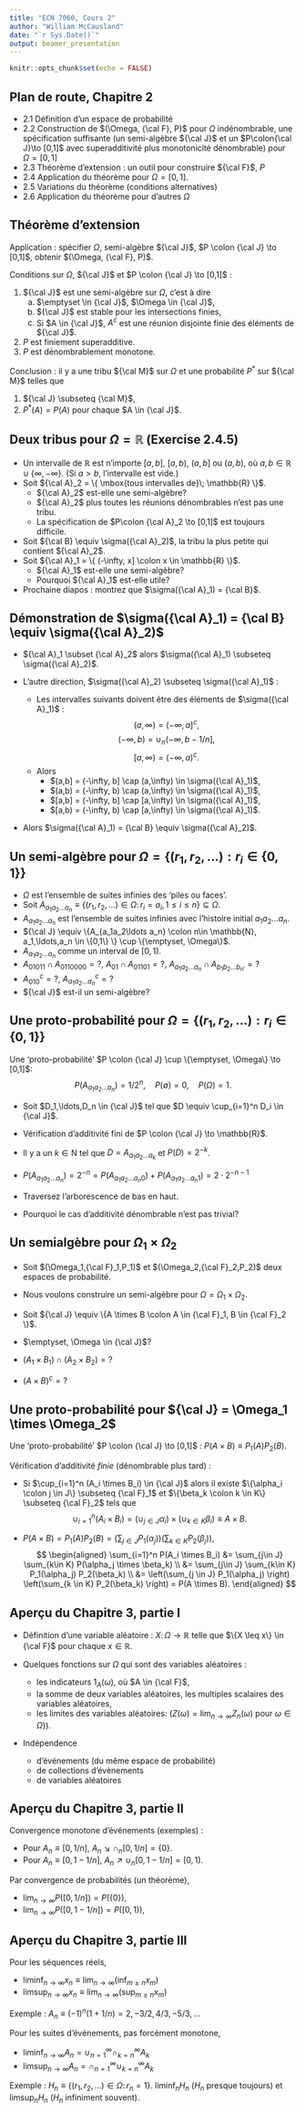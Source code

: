 ```yaml
---
title: "ECN 7060, Cours 2"
author: "William McCausland"
date: "`r Sys.Date()`"
output: beamer_presentation
---
```


```r
knitr::opts_chunk$set(echo = FALSE)
```

## Plan de route, Chapitre 2

* 2.1 Définition d'un espace de probabilité
* 2.2 Construction de $(\Omega, {\cal F}, P)$ pour $\Omega$ indénombrable,
      une spécification suffisante (un semi-algèbre ${\cal J}$ et un
      $P\colon{\cal J}\to [0,1]$ avec superadditivité plus monotonicité
      dénombrable) pour $\Omega = [0,1]$
* 2.3 Théorème d'extension : un outil pour construire ${\cal F}$, $P$
* 2.4 Application du théorème pour $\Omega = [0,1]$.
* 2.5 Variations du théorème (conditions alternatives)
* 2.6 Application du théorème pour d'autres $\Omega$

## Théorème d'extension

Application : spécifier $\Omega$, semi-algèbre ${\cal J}$, $P \colon {\cal J} \to [0,1]$,
obtenir $(\Omega, {\cal F}, P)$.

Conditions sur $\Omega$, ${\cal J}$ et $P \colon {\cal J} \to [0,1]$ :

1. ${\cal J}$ est une semi-algèbre sur $\Omega$, c'est à dire
    a. $\emptyset \in {\cal J}$, $\Omega \in {\cal J}$,
    a. ${\cal J}$ est stable pour les intersections finies,
    a. Si $A \in {\cal J}$, $A^c$ est une réunion disjointe finie des éléments de ${\cal J}$.
1. $P$ est finiement superadditive.
1. $P$ est dénombrablement monotone.

Conclusion : il y a une tribu ${\cal M}$ sur $\Omega$ et une probabilité $P^*$ sur ${\cal M}$ telles que

1. ${\cal J} \subseteq {\cal M}$,
1. $P^*(A) = P(A)$ pour chaque $A \in {\cal J}$.


## Deux tribus pour $\Omega = \mathbb{R}$ (Exercise 2.4.5)

* Un intervalle de $\mathbb{R}$ est n'importe $[a,b]$, $[a,b)$, $(a,b]$ ou $(a,b)$, où $a,b \in \mathbb{R} \cup \{\infty, -\infty\}$.
(Si $a>b$, l'intervalle est vide.)
* Soit ${\cal A}_2 = \{ \mbox{tous intervalles de}\; \mathbb{R} \}$.
    * ${\cal A}_2$ est-elle une semi-algèbre?
    * ${\cal A}_2$ plus toutes les réunions dénombrables n'est pas une tribu. 
    * La spécification de $P\colon {\cal A}_2 \to [0,1]$ est toujours difficile.
* Soit ${\cal B} \equiv \sigma({\cal A}_2)$, la tribu la plus petite qui contient ${\cal A}_2$.
* Soit ${\cal A}_1 = \{ (-\infty, x] \colon x \in \mathbb{R} \}$.
    * ${\cal A}_1$ est-elle une semi-algèbre?
    * Pourquoi ${\cal A}_1$ est-elle utile?
* Prochaine diapos : montrez que $\sigma({\cal A}_1) = {\cal B}$.

## Démonstration de $\sigma({\cal A}_1) = {\cal B} \equiv \sigma({\cal A}_2)$

* ${\cal A}_1 \subset {\cal A}_2$ alors $\sigma({\cal A}_1) \subseteq \sigma({\cal A}_2)$.

* L'autre direction, $\sigma({\cal A}_2) \subseteq \sigma({\cal A}_1)$ :
    * Les intervalles suivants doivent être des éléments de $\sigma({\cal A}_1)$ :
    $$(a,\infty) = (-\infty, a]^c,$$
    $$(-\infty, b) = \cup_n (-\infty, b-1/n],$$
    $$[a, \infty) = (-\infty, a)^c.$$
    * Alors
        * $(a,b] = (-\infty, b] \cap (a,\infty) \in \sigma({\cal A}_1)$, 
        * $(a,b) = (-\infty, b) \cap (a,\infty) \in \sigma({\cal A}_1)$,
        * $[a,b] = (-\infty, b] \cap [a,\infty) \in \sigma({\cal A}_1)$,
        * $[a,b) = (-\infty, b) \cap [a,\infty) \in \sigma({\cal A}_1)$.

* Alors $\sigma({\cal A}_1) = {\cal B} \equiv \sigma({\cal A}_2)$.

## Un semi-algèbre pour $\Omega = \{(r_1,r_2,\ldots): r_i \in \{0,1\}\}$

* $\Omega$ est l'ensemble de suites infinies des 'piles ou faces'.
* Soit $A_{a_1a_2\ldots a_n} \equiv \{(r_1,r_2,\ldots) \in \Omega \colon r_i = a_i, 1 \leq i \leq n\} \subseteq \Omega$.
* $A_{a_1a_2\ldots a_n}$ est l'ensemble de suites infinies avec l'histoire initial $a_1a_2\ldots a_n$.
* ${\cal J} \equiv \{A_{a_1a_2\ldots a_n} \colon n\in \mathbb{N}, a_1,\ldots,a_n \in \{0,1\} \}
\cup \{\emptyset, \Omega\}$.
* $A_{a_1a_2\ldots a_n}$ comme un interval de $[0,1)$.
* $A_{01011} \cap A_{0110000} = ?$, $A_{01} \cap A_{01101} = ?$, $A_{a_1a_2\ldots a_n} \cap A_{b_1b_2\ldots b_{n'}} = ?$
* $A_{010}^c = ?$, $A_{a_1a_2\ldots a_n}^c = ?$
* ${\cal J}$ est-il un semi-algèbre?

## Une proto-probabilité pour $\Omega = \{(r_1,r_2,\ldots): r_i \in \{0,1\}\}$

Une 'proto-probabilité' $P \colon {\cal J} \cup \{\emptyset, \Omega\} \to [0,1]$:
$$P(A_{a_1a_2\ldots a_n}) = 1/2^n,\quad P(\emptyset) = 0,\quad P(\Omega) = 1.$$

* Soit $D_1,\ldots,D_n \in {\cal J}$ tel que $D \equiv \cup_{i=1}^n D_i \in {\cal J}$.

* Vérification d'additivité fini de $P \colon {\cal J} \to \mathbb{R}$.

* Il y a un $k \in \mathrm{N}$ tel que $D=A_{a_1a_2\ldots a_k}$ et $P(D) = 2^{-k}$.

* $P(A_{a_1a_2\ldots a_n}) = 2^{-n} = P(A_{a_1a_2\ldots a_n0}) + P(A_{a_1a_2\ldots a_n1}) = 2 \cdot 2^{-n-1}$

* Traversez l'arborescence de bas en haut.

* Pourquoi le cas d'additivité dénombrable n'est pas trivial?

## Un semialgèbre pour $\Omega_1 \times \Omega_2$

* Soit $(\Omega_1,{\cal F}_1,P_1)$ et $(\Omega_2,{\cal F}_2,P_2)$ deux espaces de probabilité.

* Nous voulons construire un semi-algèbre pour $\Omega = \Omega_1 \times \Omega_2$.

* Soit ${\cal J} \equiv \{A \times B \colon A \in {\cal F}_1, B \in {\cal F}_2 \}$.

* $\emptyset, \Omega \in {\cal J}$?

* $(A_1 \times B_1) \cap (A_2 \times B_2) = ?$

* $(A \times B)^c = ?$

## Une proto-probabilité pour ${\cal J} = \Omega_1 \times \Omega_2$

Une 'proto-probabilité' $P \colon {\cal J} \to [0,1]$ :
$P(A \times B) \equiv P_1(A) P_2(B)$.

Vérification d'additivité *finie* (dénombrable plus tard) :

* Si $\cup_{i=1}^n (A_i \times B_i) \in {\cal J}$ alors il existe $\{\alpha_i \colon j \in J\} \subseteq {\cal F}_1$ et $\{\beta_k \colon k \in K\} \subseteq {\cal F}_2$ tels que
    $$\cup_{i=1}^n (A_i \times B_i) = (\cup_{j \in J} \alpha_i) \times (\cup_{k \in K} \beta_i) \equiv A \times B.$$

* $P(A \times B) = P_1(A) P_2(B) = \left(\sum_{j\in J} P_1(\alpha_j) \right)\left(\sum_{k\in K} P_2(\beta_j) \right)$,
$$ \begin{aligned} \sum_{i=1}^n P(A_i \times B_i) &= \sum_{j\in J} \sum_{k\in K} P(\alpha_j \times \beta_k) \\ &= \sum_{j\in J} \sum_{k\in K} P_1(\alpha_j) P_2(\beta_k) \\ &= \left(\sum_{j \in J} P_1(\alpha_j) \right) \left(\sum_{k \in K} P_2(\beta_k) \right) = P(A \times B). \end{aligned} $$
    
## Aperçu du Chapitre 3, partie I

* Définition d'une variable aléatoire :
$X \colon \Omega \to \mathbb{R}$ telle que $\{X \leq x\} \in {\cal F}$ pour chaque $x \in \mathbb{R}$.

* Quelques fonctions sur $\Omega$ qui sont des variables aléatoires :
    * les indicateurs $1_A(\omega)$, où $A \in {\cal F}$,
    * la somme de deux variables aléatoires, les multiples scalaires des variables aléatoires,
    * les limites des variables aléatoires:
    ($Z(\omega) = \lim_{n \to \infty} Z_n(\omega)$ pour $\omega \in \Omega)$).

* Indépendence
    * d'événements (du même espace de probabilité)
    * de collections d'évènements
    * de variables aléatoires

## Aperçu du Chapitre 3, partie II

Convergence monotone d'événements (exemples) :

* Pour $A_n \equiv [0, 1/n]$, $A_n \searrow \cap_n [0, 1/n] = \{0\}$.
* Pour $A_n \equiv [0, 1-1/n]$, $A_n \nearrow \cup_n [0, 1-1/n] = [0,1)$.

Par convergence de probabilités (un théorème),

* $\lim_{n\to \infty} P([0,1/n]) = P(\{0\})$,
* $\lim_{n\to \infty} P([0,1-1/n]) = P([0,1))$,

## Aperçu du Chapitre 3, partie III

Pour les séquences réels,

* $\liminf_{n \to \infty} x_n \equiv \lim_{n \to \infty} (\inf_{m \geq n} x_m)$
* $\limsup_{n \to \infty} x_n \equiv \lim_{n \to \infty} (\sup_{m \geq n} x_m)$

Exemple : $A_n \equiv (-1)^n (1+1/n) = 2, -3/2, 4/3, -5/3, \ldots$

Pour les suites d'événements, pas forcément monotone,

* $\liminf_{n \to \infty} A_n = \cup_{n=1}^\infty \cap_{k=n}^\infty A_k$
* $\limsup_{n \to \infty} A_n = \cap_{n=1}^\infty \cup_{k=n}^\infty A_k$

Exemple : $H_n \equiv \{(r_1,r_2,\ldots) \in \Omega \colon r_n = 1\}$.
$\liminf_n H_n$ ($H_n$ presque toujours) et $\limsup_n H_n$ ($H_n$ infiniment souvent).

